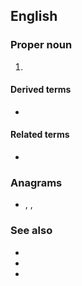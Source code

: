{{also|seti}}
==English==
{{wikipedia}}

===Proper noun===
{{en-proper noun}}

# {{lb|en|astronomy}} {{acronym of|search for [[extraterrestrial]] Intelligence|lang=en}}

====Derived terms====
* {{l|en|OSETI}}

====Related terms====
* {{l|en|CETI}}

===Anagrams===
* {{l|en|ETSI}}, {{l|en|site}}, {{l|en|ties}}

===See also===
* {{pedialite|SETI Institute}}
* {{pedialite|SETI@home}}
* {{pedialite|Active SETI}}